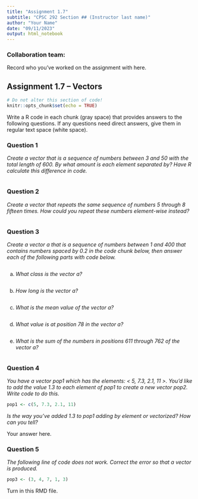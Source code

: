```yaml
---
title: "Assignment 1.7"
subtitle: "CPSC 292 Section ## (Instructor last name)"
author: "Your Name"
date: "09/11/2023"
output: html_notebook
---
```


### Collaboration team: 

Record who you've worked on the assignment with here. 


## Assignment 1.7 -- Vectors

```r
# Do not alter this section of code!
knitr::opts_chunk$set(echo = TRUE)
```

Write a R code in each chunk (gray space) that provides answers to the following questions. If any questions need direct answers, give them in regular text space (white space).

### Question 1

*Create a vector that is a sequence of numbers between 3 and 50 with the total length of 600. By what amount is each element separated by? Have R calculate this difference in code.*

```r

```

### Question 2

*Create a vector that repeats the same sequence of numbers 5 through 8 fifteen times. How could you repeat these numbers element-wise instead?*

```r

```

### Question 3

*Create a vector a that is a sequence of numbers between 1 and 400 that contains numbers spaced by 0.2 in the code chunk below, then answer each of the following parts with code below.*

```r

```

  a. *What class is the vector a?*

```r

```

  
  b. *How long is the vector a?*
  
```r

```

  c. *What is the mean value of the vector a?*
  
```r

```

  d. *What value is at position 78 in the vector a?*
  
```r

```

  e. *What is the sum of the numbers in positions 611 through 762 of the vector a?*
  
```r

```

### Question 4

*You have a vector pop1 which has the elements: < 5, 7.3, 2.1, 11 >. You’d like to add the value 1.3 to each element of pop1 to create a new vector pop2. Write code to do this.*

```r
pop1 <- c(5, 7.3, 2.1, 11)
```

*Is the way you've added 1.3 to pop1 adding by element or vectorized? How can you tell?*

Your answer here. 

### Question 5

*The following line of code does not work. Correct the error so that a vector is produced.*

```r
pop3 <- (3, 4, 7, 1, 3)
```

Turn in this RMD file.
